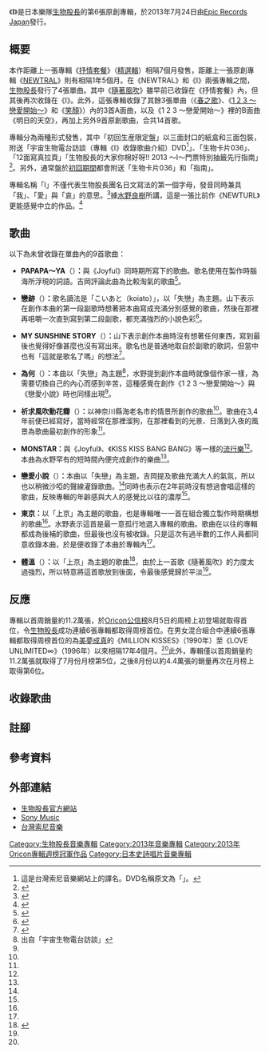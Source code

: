 {{Infobox Album  <!--※※※須時常更新上榜次數※※※-->
| Name                  = I
| Type                  = 專輯
| Artist                = [[生物股長|生物股長]]
| Cover                 = I_ikomonogakari.jpg
| Released              = 2013年7月24日
| Recorded              = 
| Genre                 = [[J-POP|J-POP]]
| Length                = 1:13:24
| Label                 = [[Epic_Records_Japan_Inc.|Epic Records Japan Inc.]]
| Producer              = 
| Reviews               = 
| Chart position        = * 周榜第1位（[[Oricon公信榜|Oricon]]）<ref name="oricon">{{ja icon}}{{cite web |url=http://www.oricon.co.jp/news/2027077/ |title=【オリコン】いきものがかり新作が6作連続首位 男女混成グループ17年ぶり |publisher=[[Oricon|Oricon]] |date=2013-07-30 |accessdate=2013-07-30 |archive-date=2019-02-16 |archive-url=https://web.archive.org/web/20190216171917/https://www.oricon.co.jp/news/2027077/ |dead-url=no }}</ref>
* 2013年7月份月榜第5位（Oricon）
* 2013年8月份月榜第6位（Oricon）
* 2013年年榜第25位（Oricon）<ref>{{ja icon}}{{cite web |url=http://www.oricon.co.jp/music/special/2013/musicrank1215/index05.html#topphoto |title=オリコン2013年 年間 音楽＆映像ランキング |publisher=[[Oricon|Oricon]] |date=2013-12-15 |accessdate=2013-12-15 |archive-date=2013-12-18 |archive-url=https://web.archive.org/web/20131218220853/http://www.oricon.co.jp/music/special/2013/musicrank1215/index05.html#topphoto |dead-url=no }}</ref>
* 上榜35次（Oricon周榜）<ref>{{ja icon}}{{cite web |url=http://www.oricon.co.jp/prof/372616/products/1029041/1/ |title=I |publisher=[[Oricon|Oricon]] |accessdate=2013-07-24 |archive-date=2019-02-16 |archive-url=https://web.archive.org/web/20190216171917/https://www.oricon.co.jp/prof/372616/products/1029041/1/ |dead-url=no }}</ref>
| Certification         = * 白金唱片（[[日本唱片協會|日本唱片協會]]）<ref>{{ja icon}}{{cite web |url=http://www.riaj.or.jp/data/others/gold/201307.html |title=ゴールド等認定作品一覧　2013年7月 |publisher=[[日本唱片協會|日本唱片協會]] |date=2013 |accessdate=2013-07-27 |archive-date=2013-09-15 |archive-url=https://web.archive.org/web/20130915144549/http://www.riaj.or.jp/data/others/gold/201307.html |dead-url=no }}</ref>
| Last album            = [[抒情套餐|抒情套餐]] <br />（2012年）
| This album            = '''I'''<br/>（2013年）
| Next album            = [[FUN!_FUN!_FANFARE!|FUN! FUN! FANFARE!]] <br />（2014年）
| Misc           = {{Singles
 | Name          = I
 | Type          = [[錄音室專輯|錄音室專輯]]
 | Single 1      = [[春之歌|春之歌]]
 | Single 1 date = 2012年4月25日
 | Single 2      = [[隨著風吹|隨著風吹]]
 | Single 2 date = 2012年7月18日
 | Single 3      = [[1_2_3_〜戀愛開始〜|1 2 3 〜戀愛開始〜]]
 | Single 3 date = 2013年6月5日
 | Single 4      = [[笑顏|笑顏]]
 | Single 4 date = 2013年7月10日
   }}
}}
《'''I'''》是日本樂隊[[生物股長|生物股長]]的第6張原創專輯，於2013年7月24日由[[Epic_Records_Japan_Inc.|Epic Records Japan]]發行。

== 概要 ==
本作距離上一張專輯《[[抒情套餐|抒情套餐]]》（[[精選輯|精選輯]]）相隔7個月發售，距離上一張原創專輯《[[NEWTRAL|NEWTRAL]]》則有相隔1年5個月。在《NEWTRAL》和《I》兩張專輯之間，[[生物股長|生物股長]]發行了4張單曲。其中《[[隨著風吹|隨著風吹]]》雖早前已收錄在《抒情套餐》內，但其後再次收錄在《I》。此外，這張專輯收錄了其餘3張單曲（《[[春之歌|春之歌]]》、《[[1_2_3_〜戀愛開始〜|1 2 3 〜戀愛開始〜]]》和《[[笑顏|笑顏]]》）內的3首A面曲，以及《1 2 3 ～戀愛開始～》裡的B面曲《明日的天空》，再加上另外9首原創歌曲，合共14首歌。

專輯分為兩種形式發售，其中「初回生産限定盤」以三面封口的紙盒和三面{{link-en|Digipak|Digipak}}包裝，附送「宇宙生物電台訪談（專輯《I》收錄歌曲介紹）DVD<ref group="註" name="lifeCD">這是台灣索尼音樂網站上的譯名。DVD名稱原文為「{{lang|ja|イッキーモンキーのiラジオ}}」。</ref>」、「生物卡片036」、「12面寫真拉頁」「生物股長的大家你棉好呀!! 2013 ～I～門票特別抽籤先行指南」<ref name="oricon2">{{ja icon}}{{cite web |url=http://www.oricon.co.jp/news/2025602/ |title=いきものがかり、新作『I』内容&ジャケ写公開 |publisher=[[Oricon|Oricon]] |date=2013-06-14 |accessdate=2013-06-14 |archive-date=2019-02-16 |archive-url=https://web.archive.org/web/20190216171917/https://www.oricon.co.jp/news/2025602/ |dead-url=no }}</ref>。另外，通常盤於[[限定版|初回期間]]都會附送「生物卡片036」和「指南」。

專輯名稱「I」不僅代表生物股長團名日文寫法的第一個字母，發音同時兼具「我」、「愛」與「哀」的意思。<ref>{{zh icon}}{{cite web |url=http://www.kkbox.com/tw/tc/column/reviews-46-1795-1.html |title=生物股長用【I】收集生活中美好的一切 |publisher=kkbox |date=2013-09-19 |accessdate=2013-09-19 |archive-date=2019-02-16 |archive-url=https://web.archive.org/web/20190216171918/http://www.kkbox.com/tw/tc/column/reviews-46-1795-1.html |dead-url=no }}</ref>據[[水野良樹|水野良樹]]所講，這是一張比前作《NEWTURL》更能感覺中立的作品。<ref>{{ja icon}}{{cite web |url=http://www.barks.jp/news/?id=1000092374 |title=【インタビュー】いきものがかり、アルバム『I』を語り尽くす＜前編＞ 「聴き手の方々にも“自分の曲”として聴いていただきたい」 |publisher=barks |date=2013-07-17 |accessdate=2013-07-17 |archive-date=2013-07-21 |archive-url=https://web.archive.org/web/20130721082119/http://www.barks.jp/news/?id=1000092374 |dead-url=no }}</ref>

== 歌曲 ==
以下為未曾收錄在單曲內的9首歌曲：
* '''PAPAPA～YA'''（{{lang|ja|ぱぱぱ〜や}}）'''：'''與《Joyful》同時期所寫下的歌曲。歌名使用在製作時腦海所浮現的詞語。吉岡評論此曲為比較淘氣的歌曲<ref name="nexus">{{ja icon}}{{cite web |url=http://www.nexus-web.net/interview/ikimonogakari/ |title=インタヴュー  いきものがかり - NEXUS |publisher=NEXUS |deadurl=yes |archiveurl=https://archive.is/20130721165317/http://www.nexus-web.net/interview/ikimonogakari/ |archivedate=2013-07-21 |accessdate=2015-01-03 }}</ref>。

* '''戀跡'''（{{lang|ja|恋跡}}）'''：'''歌名讀法是「こいあと（koiato）」，以「失戀」為主題。山下表示在創作本曲的第一段副歌時想著把本曲寫成充滿分別感覺的歌曲，然後在那裡再咀嚼一次直到寫到第二段副歌，都充滿強烈的小說色彩<ref name="oricon3">{{ja icon}}{{cite web |url=http://www.oricon.co.jp/special/624/ |title=いきものがかり『待望のアルバムが完成！製作過程での意外なエピソードを語る！！』 |publisher=oricon |date=2013-07-24 |accessdate=2013-07-24 |archive-date=2015-09-23 |archive-url=https://web.archive.org/web/20150923180843/http://www.oricon.co.jp/special/624/ |dead-url=no }}</ref>。

* '''MY SUNSHINE STORY'''（{{lang|ja|マイサンシャインストーリー}}）'''：'''山下表示創作本曲時沒有想著任何東西，寫到最後也覺得好像甚麼也沒有寫出來。歌名也是普通地取自於副歌的歌詞，但當中也有「這就是歌名了嗎」的想法<ref name="i">{{ja icon}}{{cite web |url=http://ikimonogakari.com/i_interview/ |title=アルバム『I』1万5000字インタビュー |publisher=ikimonogakari.com |access-date=2015-01-03 |archive-url=https://web.archive.org/web/20150406005301/http://ikimonogakari.com/i_interview/ |archive-date=2015-04-06 |dead-url=yes }}</ref>。

* '''為何'''（{{lang|ja|なんで}}）'''：'''本曲以「失戀」為主題<ref name="iradio">出自「宇宙生物電台訪談」</ref>，水野提到創作本曲時就像個作家一樣，為需要切換自己的內心而感到辛苦，這種感覺在創作《1 2 3 〜戀愛開始〜》與《戀愛小說》時也同樣出現<ref name="i" />。

* '''祈求風吹動花瓣'''（{{lang|ja|風乞うて花揺れる}}）'''：'''以神奈川縣海老名市的情景所創作的歌曲<ref name="iradio" />。歌曲在3,4年前便已經寫好，當時經常在那裡溜狗，在那裡看到的光景、日落到入夜的風景為歌曲最初創作的形象<ref name="nexus" />。

* '''MONSTAR：'''與《Joyful》、《KISS KISS BANG BANG》等一樣的[[流行樂|流行樂]]<ref name="iradio" />。本曲為水野罕有的短時間內便完成創作的樂曲<ref name="iradio" />。

* '''戀愛小說'''（{{lang|ja|恋愛小説}}）'''：'''本曲以「失戀」為主題，吉岡提及歌曲充滿大人的氣氛，所以也以稍微沙啞的聲線灌錄歌曲。<ref name="oricon3" />同時也表示在2年前時沒有想過會唱這樣的歌曲，反映專輯的年齡感與大人的感覺比以往的濃厚<ref name="i" />。

* '''東京：'''以「上京」為主題的歌曲，也是專輯唯一一首在組合獨立製作時期構想的歌曲<ref name="iradio" />。水野表示這首是最一意孤行地選入專輯的歌曲。歌曲在以往的專輯都成為後補的歌曲，但最後也沒有被收錄。只是這次有過半數的工作人員都同意收錄本曲，於是便收錄了本曲於專輯內<ref name="oricon3" />。

* '''體溫'''（{{lang|ja|ぬくもり}}）'''：'''以「上京」為主題的歌曲<ref>{{ja icon}}{{cite web |url=http://www.barks.jp/news/?id=1000092610 |title=【インタビュー】いきものがかり、アルバム『I』を語り尽くす＜後編＞ 「歌謡曲の重みを形にすることは、自分にとっても意味のあることだった」 |publisher=barks |date=2013-07-24 |accessdate=2013-07-24 |archive-date=2013-12-02 |archive-url=https://web.archive.org/web/20131202175129/http://www.barks.jp/news/?id=1000092610 |dead-url=no }}</ref>，由於上一首歌《隨著風吹》的力度太過強烈，所以特意將這首歌放到後面，令最後感覺歸於平淡<ref name="oricon3" />。

== 反應 ==
專輯以首周銷量約11.2萬張，於[[Oricon公信榜|Oricon公信榜]]8月5日的周榜上初登場就取得首位，令[[生物股長|生物股長]]成功連續6張專輯都取得周榜首位。在男女混合組合中連續6張專輯都取得周榜首位的為[[美夢成真|美夢成真]]的《MILLION KISSES》（1990年）至《LOVE UNLIMITED∞》（1996年）以來相隔17年4個月。<ref name="oricon" />此外，專輯僅以首周銷量約11.2萬張就取得了7月份月榜第5位，之後8月份以約4.4萬張的銷量再次在月榜上取得第6位。

== 收錄歌曲 ==
{{tracklist
| headline        = CD
| total_length  = 1:13:24
| title1          = [[笑顏|笑顏]]
| writer1         = [[水野良樹|水野良樹]]
| arranger1       = [[龜田誠治|龜田誠治]]
| length1         = 4:58
| title2          = [[1_2_3_〜戀愛開始〜|1 2 3 〜戀愛開始〜]]
| writer2         = 水野良樹
| arranger2       = {{link-ja|本間昭光|本間昭光}}
| length2         = 4:57
| title3          = PAPAPA～YA
| writer3         = 水野良樹
| arranger3       = 本間昭光
| length3         = 5:08
| title4          = 戀跡 
| writer4         = [[山下穗尊|山下穗尊]]
| arranger4       = {{link-ja|田中ユウスケ|田中ユウスケ}}
| length4         = 4:43
| title5          = [[春之歌|春之歌]]
| writer5         = 山下穗尊
| arranger5       = {{link-ja|Stereo Fabrication of Youth|江口亮}} <small>弦編曲：</small>江口亮、{{link-ja|村山達哉|村山達哉}}
| length5         = 4:53
| title6          = MY SUNSHINE STORY
| writer6         = 山下穗尊
| arranger6       = {{link-ja|島田昌典|島田昌典}}
| length6         = 5:25
| title7          = 為何
| writer7         = 水野良樹
| arranger7       = 龜田誠治
| length7         = 6:04
| title8          = [[1_2_3_〜戀愛開始〜|明日的天空]]
| writer8         = 山下穗尊
| arranger8       = 木間昭光
| length8         = 4:46
| title9          = 祈求風吹動花瓣
| writer9         = 山下穗尊
| arranger9       = {{link-ja|蔦谷好位置|蔦谷好位置}}
| length9         = 5:55
| title10         = MONSTAR
| writer10        = 水野良樹
| arranger10      = {{link-ja|鈴木Daichi秀行|鈴木Daichi秀行}}
| length10        = 3:40
| title11         = 戀愛小說
| writer11        = 水野良樹
| arranger11      = 龜田誠治
| length11        = 5:03
| title12         = 東京
| writer12        = [[吉岡聖惠|吉岡聖惠]]
| arranger12      = 蔦谷好位置
| length12        = 4:23
| title13         = [[隨著風吹|隨著風吹]]
| writer13        = 水野良樹
| arranger13      = 龜田誠治
| length13        = 7:43
| title14         = 體溫
| writer14        = 山下穗尊
| arranger14      = 島田昌典
| length14        = 5:41
}}


{{tracklist
| headline        = DVD（初回生產限定盤限定）
| title1          = 宇宙生物電台訪談
| note1           = 專輯《I》收錄歌曲介紹
}}

== 註腳 ==
<div class="references-small">	
<references group="註" />	
</div>

== 參考資料 ==
{{Reflist}}

== 外部連結 ==
* [https://web.archive.org/web/20170814145752/http://ikimonogakari.com/discography/album/escl-4089/ 生物股長官方網站]{{ja icon}}
* [http://www.sonymusic.co.jp/artist/Ikimonogakari/ Sony Music]{{Wayback|url=http://www.sonymusic.co.jp/artist/Ikimonogakari/ |date=20170814144504 }}{{ja icon}}
* [https://web.archive.org/web/20120308122632/http://www.sonymusic.com.tw/album_info.php?al_prodno=88691951482 台灣索尼音樂]{{zh icon}}

{{生物股長}}
{{Oricon專輯週榜冠軍 (2013年)|2013年8月5日}}

{{DEFAULTSORT:I}}
[[Category:生物股長音樂專輯|Category:生物股長音樂專輯]]
[[Category:2013年音樂專輯|Category:2013年音樂專輯]]
[[Category:2013年Oricon專輯週榜冠軍作品|Category:2013年Oricon專輯週榜冠軍作品]]
[[Category:日本史詩唱片音樂專輯|Category:日本史詩唱片音樂專輯]]